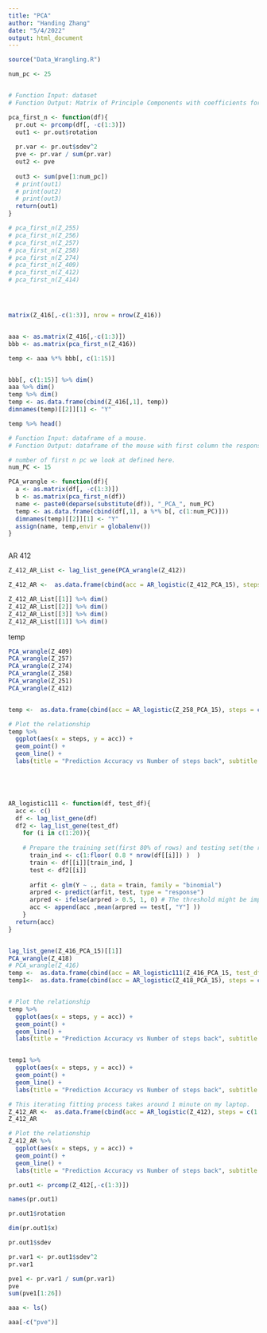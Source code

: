 ```yaml
---
title: "PCA"
author: "Handing Zhang"
date: "5/4/2022"
output: html_document
---
```



```r
source("Data_Wrangling.R")
```



```r
num_pc <- 25


# Function Input: dataset
# Function Output: Matrix of Principle Components with coefficients for each PC.

pca_first_n <- function(df){
  pr.out <- prcomp(df[, -c(1:3)])
  out1 <- pr.out$rotation 
  
  pr.var <- pr.out$sdev^2
  pve <- pr.var / sum(pr.var)
  out2 <- pve
  
  out3 <- sum(pve[1:num_pc])
  # print(out1)
  # print(out2)
  # print(out3)
  return(out1)
} 

# pca_first_n(Z_255)
# pca_first_n(Z_256)
# pca_first_n(Z_257)
# pca_first_n(Z_258)
# pca_first_n(Z_274)
# pca_first_n(Z_409)
# pca_first_n(Z_412)
# pca_first_n(Z_414)




matrix(Z_416[,-c(1:3)], nrow = nrow(Z_416))


aaa <- as.matrix(Z_416[,-c(1:3)])
bbb <- as.matrix(pca_first_n(Z_416))

temp <- aaa %*% bbb[, c(1:15)]


bbb[, c(1:15)] %>% dim()
aaa %>% dim()
temp %>% dim()
temp <- as.data.frame(cbind(Z_416[,1], temp))
dimnames(temp)[[2]][1] <- "Y"

temp %>% head()
```



```r
# Function Input: dataframe of a mouse.
# Function Output: dataframe of the mouse with first column the response, rest of columns the PC values.

# number of first n pc we look at defined here.
num_PC <- 15

PCA_wrangle <- function(df){
  a <- as.matrix(df[, -c(1:3)])
  b <- as.matrix(pca_first_n(df))
  name <- paste0(deparse(substitute(df)), "_PCA_", num_PC)
  temp <- as.data.frame(cbind(df[,1], a %*% b[, c(1:num_PC)]))
  dimnames(temp)[[2]][1] <- "Y"
  assign(name, temp,envir = globalenv())
}



```


AR 412
```r
Z_412_AR_List <- lag_list_gene(PCA_wrangle(Z_412))

Z_412_AR <-  as.data.frame(cbind(acc = AR_logistic(Z_412_PCA_15), steps = c(1:20))) # 50s

Z_412_AR_List[[1]] %>% dim()
Z_412_AR_List[[2]] %>% dim()
Z_412_AR_List[[3]] %>% dim()
Z_412_AR_List[[1]] %>% dim()

```


temp
```r
PCA_wrangle(Z_409)
PCA_wrangle(Z_257)
PCA_wrangle(Z_274)
PCA_wrangle(Z_258)
PCA_wrangle(Z_251)
PCA_wrangle(Z_412)


temp <-  as.data.frame(cbind(acc = AR_logistic(Z_258_PCA_15), steps = c(1:20))) # 50s

# Plot the relationship
temp %>% 
  ggplot(aes(x = steps, y = acc)) + 
  geom_point() + 
  geom_line() +
  labs(title = "Prediction Accuracy vs Number of steps back", subtitle = "Z_258")





AR_logistic111 <- function(df, test_df){
  acc <- c()
  df <- lag_list_gene(df)
  df2 <- lag_list_gene(test_df)
    for (i in c(1:20)){
      
    # Prepare the training set(first 80% of rows) and testing set(the rest)
      train_ind <- c(1:floor( 0.8 * nrow(df[[i]]) )  )
      train <- df[[i]][train_ind, ]
      test <- df2[[i]]
      
      arfit <- glm(Y ~ ., data = train, family = "binomial")
      arpred <- predict(arfit, test, type = "response")
      arpred <- ifelse(arpred > 0.5, 1, 0) # The threshold might be improved by methods like ROC.
      acc <- append(acc ,mean(arpred == test[, "Y"] ))
    }
  return(acc)
} 


lag_list_gene(Z_416_PCA_15)[[1]]
PCA_wrangle(Z_418)
# PCA_wrangle(Z_416)
temp <-  as.data.frame(cbind(acc = AR_logistic111(Z_416_PCA_15, test_df = Z_418_PCA_15), steps = c(1:20))) # 50s
temp1<-  as.data.frame(cbind(acc = AR_logistic(Z_418_PCA_15), steps = c(1:20))) # 50s


# Plot the relationship
temp %>% 
  ggplot(aes(x = steps, y = acc)) + 
  geom_point() + 
  geom_line() +
  labs(title = "Prediction Accuracy vs Number of steps back", subtitle = "Z_418")


temp1 %>% 
  ggplot(aes(x = steps, y = acc)) + 
  geom_point() + 
  geom_line() +
  labs(title = "Prediction Accuracy vs Number of steps back", subtitle = "Z_418")


```




```r
# This iterating fitting process takes around 1 minute on my laptop.
Z_412_AR <-  as.data.frame(cbind(acc = AR_logistic(Z_412), steps = c(1:20))) # 50s
Z_412_AR

# Plot the relationship
Z_412_AR %>% 
  ggplot(aes(x = steps, y = acc)) + 
  geom_point() + 
  geom_line() +
  labs(title = "Prediction Accuracy vs Number of steps back", subtitle = "Z_412")

```


```r
pr.out1 <- prcomp(Z_412[,-c(1:3)])
```


```r
names(pr.out1)
```

```r
pr.out1$rotation
```


```r
dim(pr.out1$x)


```



```r
pr.out1$sdev

```


```r
pr.var1 <- pr.out1$sdev^2
pr.var1
```


```r
pve1 <- pr.var1 / sum(pr.var1)
pve
sum(pve1[1:26])
```






```r
aaa <- ls()

aaa[-c("pve")]
```




